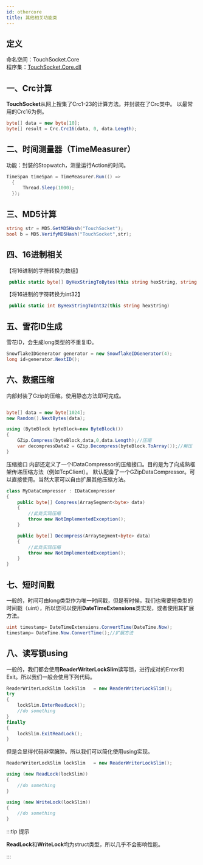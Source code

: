 ```yaml
---
id: othercore
title: 其他相关功能类
---
```


## 定义

命名空间：TouchSocket.Core <br/>
程序集：[TouchSocket.Core.dll](https://www.nuget.org/packages/TouchSocket.Core)



## 一、Crc计算
**TouchSocket**从网上搜集了Crc1-23的计算方法。并封装在了Crc类中。
以最常用的Crc16为例。
```csharp
byte[] data = new byte[10];
byte[] result = Crc.Crc16(data, 0, data.Length);
```

## 二、时间测量器（TimeMeasurer）
功能：封装的Stopwatch，测量运行Action的时间。
```csharp
TimeSpan timeSpan = TimeMeasurer.Run(() =>
  {
      Thread.Sleep(1000);
  });

```

## 三、MD5计算
```csharp
string str = MD5.GetMD5Hash("TouchSocket");
bool b = MD5.VerifyMD5Hash("TouchSocket",str);
```

## 四、16进制相关

【将16进制的字符转换为数组】
```csharp
 public static byte[] ByHexStringToBytes(this string hexString, string splite = default)
```
【将16进制的字符转换为int32】
```csharp
 public static int ByHexStringToInt32(this string hexString)
```

## 五、雪花ID生成

雪花ID，会生成long类型的不重复ID。
```csharp
SnowflakeIDGenerator generator = new SnowflakeIDGenerator(4);
long id=generator.NextID();
```

## 六、数据压缩
内部封装了Gzip的压缩。使用静态方法即可完成。
```csharp

byte[] data = new byte[1024];
new Random().NextBytes(data);

using (ByteBlock byteBlock=new ByteBlock())
{
    GZip.Compress(byteBlock,data,0,data.Length);//压缩
    var decompressData2 = GZip.Decompress(byteBlock.ToArray());//解压
}


```

压缩接口
内部还定义了一个IDataCompressor的压缩接口。目的是为了向成熟框架传递压缩方法（例如TcpClient）。
默认配备了一个GZipDataCompressor。可以直接使用。当然大家可以自由扩展其他压缩方法。

```csharp
class MyDataCompressor : IDataCompressor
{
    public byte[] Compress(ArraySegment<byte> data)
    {
        //此处实现压缩
        throw new NotImplementedException();
    }

    public byte[] Decompress(ArraySegment<byte> data)
    {
        //此处实现压缩
        throw new NotImplementedException();
    }
}
```

## 七、短时间戳

一般的，时间可由long类型作为唯一时间戳，但是有时候，我们也需要短类型的时间戳（uint），所以您可以使用**DateTimeExtensions**类实现，或者使用其扩展方法。

```csharp
uint timestamp= DateTimeExtensions.ConvertTime(DateTime.Now);
timestamp= DateTime.Now.ConvertTime();//扩展方法
```

## 八、读写锁using

一般的，我们都会使用**ReaderWriterLockSlim**读写锁，进行成对的Enter和Exit。所以我们一般会使用下列代码。

```csharp
ReaderWriterLockSlim lockSlim   = new ReaderWriterLockSlim();
try
{
    lockSlim.EnterReadLock();
    //do something
}
finally 
{
    lockSlim.ExitReadLock();
}
```

但是会显得代码非常臃肿。所以我们可以简化使用using实现。

```csharp
ReaderWriterLockSlim lockSlim   = new ReaderWriterLockSlim();

using (new ReadLock(lockSlim))
{
    //do something
}

using (new WriteLock(lockSlim))
{
    //do something
}
```

:::tip 提示

**ReadLock**和**WriteLock**均为struct类型，所以几乎不会影响性能。

:::  
